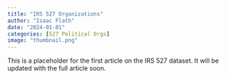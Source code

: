 ```yaml
---
title: "IRS 527 Organizations"
author: "Isaac Flath"
date: "2024-01-01"
categories: [527 Political Orgs]
image: "thumbnail.png"
---
```


This is a placeholder for the first article on the IRS 527 dataset.  It will be updated with the full article soon.
